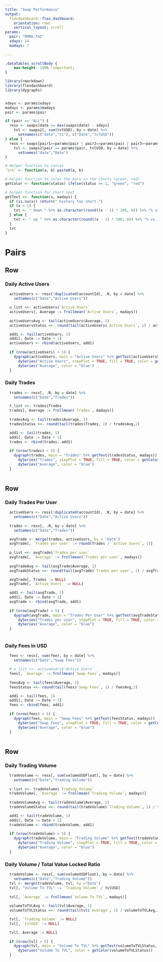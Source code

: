 ```yaml
---
title: "Swap Performance"
output:
  flexdashboard::flex_dashboard:
    orientation: rows
    vertical_layout: scroll
params:
  pair: "RMRK:TAI"
  xdays: 14
  madays: 7
  
---
```


```css
.dataTables_scrollBody {
    max-height: 100% !important;
}
```

```r

library(rmarkdown)
library(flexdashboard)
library(dygraphs)


xdays <- params$xdays
madays <- params$madays
pair <- params$pair

if (pair == "ALL") {
  resx <- swaps[date >= max(swaps$date) - xdays]
    tvl <- swaps2[, sum(tvlUSD), by = date] %>%
      setnames(c("date","V1"), c("Date","tvlUSD"))
} else {
  resx <- swaps[pair1==params$pair | pair2==params$pair | pair3==params$pair & date >= max(swaps$date) - xdays]
    tvl <- swaps2[pair == params$pair, tvlUSD, by = date] %>% 
      setnames("date","Date")
}

# Helper function to concat
`%+%` <- function(a, b) paste0(a, b)

# helper function to color the bars in the charts (green, red)
getColor <- function(status) ifelse(status >= 1, "green", "red")

# helper function for chart text
getText <<- function(x, madays) {
  if (is.na(x)) return(" history too short.")
  if (x < 1) {
    txt <- " down " %+% as.character(round((x - 1) * 100, 0)) %+% "% vs. " %+% madays %+% "D Avg"
  } else {
    txt <- " up " %+% as.character(round((x - 1) * 100, 0)) %+% "% vs. " %+% madays %+% "D Avg"
  }
  txt
}

```

# Pairs {.tabset}
Row
----

### Daily Active Users

```r

  activeUsers <- resx[!duplicated(accountId), .N, by = date] %>%
    setnames(c("Date","Active Users"))

  u_list <<- activeUsers$`Active Users`
  activeUsers[, Average := frollmean(`Active Users`, madays)]  
  
  activeUsersAvg <- tail(activeUsers$Average, 1)
  activeUsersStatus <<- round(tail(activeUsers$`Active Users`, 1) / activeUsersAvg,2)

  add1 <- tail(activeUsers, 1)
  add1[, Date := Date + 1]
  activeUsers <- rbind(activeUsers, add1)
  
  if (nrow(activeUsers) > 5) {
    dygraph(activeUsers, main = "Active Users" %+% getText(activeUsersStatus, madays))  %>%
      dySeries("Active Users", stepPlot = TRUE, fill = TRUE, color = getColor(activeUsersStatus)) %>%
      dySeries("Average", color = "blue")
  }  

```

### Daily Trades

```r

  trades <- resx[, .N, by = date] %>%
    setnames(c("Date","Trades"))

  t_list <<- trades$Trades
  trades[, Average := frollmean(`Trades`, madays)]  
  
  tradesAvg <- tail(trades$Average, 1)
  tradesStatus <<- round(tail(trades$Trades, 1) / tradesAvg,2)

  add1 <- tail(trades, 1)
  add1[, Date := Date + 1]
  trades <- rbind(trades, add1)
  
  if (nrow(trades) > 5) {
    dygraph(trades, main = "Trades" %+% getText(tradesStatus, madays))  %>% 
      dySeries("Trades", stepPlot = TRUE, fill = TRUE, color = getColor(tradesStatus)) %>%
      dySeries("Average", color = "blue") 
  }
  
```

Row 
----

### Daily Trades Per User

```r

  activeUsers <- resx[!duplicated(accountId), .N, by = date] %>%
    setnames(c("Date","Active Users"))
  
  trades <- resx[, .N, by = date] %>%
    setnames(c("Date","Trades"))

  avgTrade <- merge(trades, activeUsers, by = 'Date')
  avgTrade[, `Trades per user` := round(Trades / `Active Users`, 1)]
  
  p_list <<- avgTrade$`Trades per user`
  avgTrade[, `Average` := frollmean(`Trades per user`, madays)]  
  
  avgTradeAvg <- tail(avgTrade$Average, 1)
  avgTradeStatus <<- round(tail(avgTrade$`Trades per user`, 1) / avgTradeAvg,2)

  avgTrade[, Trades := NULL]
  avgTrade[, `Active Users` := NULL]

  add1 <- tail(avgTrade, 1)
  add1[, Date := Date + 1]
  avgTrade <- rbind(avgTrade, add1)
  
  if (nrow(avgTrade) > 5) {
    dygraph(avgTrade, main = "Trades Per User" %+% getText(avgTradeStatus, madays))  %>% 
      dySeries("Trades per user", stepPlot = TRUE, fill = TRUE, color = getColor(avgTradeStatus)) %>%
      dySeries("Average", color = "blue") 
  }
  
```

### Daily Fees in USD

```r

  fees <- resx[, sum(fee), by = date] %>%
    setnames(c("Date","Swap Fees"))

  # u_list <<- activeUsers$`Active Users`
  fees[, `Average` := frollmean(`Swap Fees`, madays)]  
  
  feesAvg <- tail(fees$Average, 1)
  feesStatus <<- round(tail(fees$`Swap Fees`, 1) / feesAvg,2)

  add1 <- tail(fees, 1)
  add1[, Date := Date + 1]
  fees <- rbind(fees, add1)
  
  if (nrow(fees) > 5) {
    dygraph(fees, main = "Swap Fees" %+% getText(feesStatus, madays))  %>% 
      dySeries("Swap Fees", stepPlot = TRUE, fill = TRUE, color = getColor(feesStatus)) %>%
      dySeries("Average", color = "blue") 
  }
  
```

Row
---

### Daily Trading Volume

```r

  tradeVolume <- resx[, sum(volumeUSDFloat), by = date] %>%
    setnames(c("Date","Trading Volume"))
  
  v_list <<- tradeVolume$`Trading Volume`
  tradeVolume[, `Average` := frollmean(`Trading Volume`, madays)]  
  
  tradeVolumeAvg <- tail(tradeVolume$Average, 1)
  tradeVolumeStatus <<- round(tail(tradeVolume$`Trading Volume`, 1) / tradeVolumeAvg,2)

  add1 <- tail(tradeVolume, 1)
  add1[, Date := Date + 1]
  tradeVolume <- rbind(tradeVolume, add1)
  
  if (nrow(tradeVolume) > 5) {
    dygraph(tradeVolume, main = "Trading Volume" %+% getText(tradeVolumeStatus, madays))  %>% 
      dySeries("Trading Volume", stepPlot = TRUE, fill = TRUE, color = getColor(tradeVolumeStatus)) %>%
      dySeries("Average", color = "blue") 
  }
```


### Daily Volume / Total Value Locked Ratio

```r


  tradeVolume <- resx[, sum(volumeUSDFloat), by = date] %>%
    setnames(c("Date","Trading Volume"))
  tvl <- merge(tradeVolume, tvl, by ="Date")
  tvl[, "Volume To TVL" := `Trading Volume` / tvlUSD]
   
  tvl[, `Average` := frollmean(`Volume To TVL`, madays)]  
  
  volumeToTVLAvg <- tail(tvl$Average, 1)
  volumeToTVLStatus <<- round(tail(tvl$`Average`, 1) / volumeToTVLAvg,2)

  tvl[, `Trading Volume` := NULL]
  tvl[, `tvlUSD` := NULL]

  tvl[, Average := NULL]
  
  if (nrow(tvl) > 5) {
    dygraph(tvl, main = "Volume To TVL" %+% getText(volumeToTVLStatus, madays))  %>% 
      dySeries("Volume To TVL", color = getColor(volumeToTVLStatus)) 
  }
  
```

